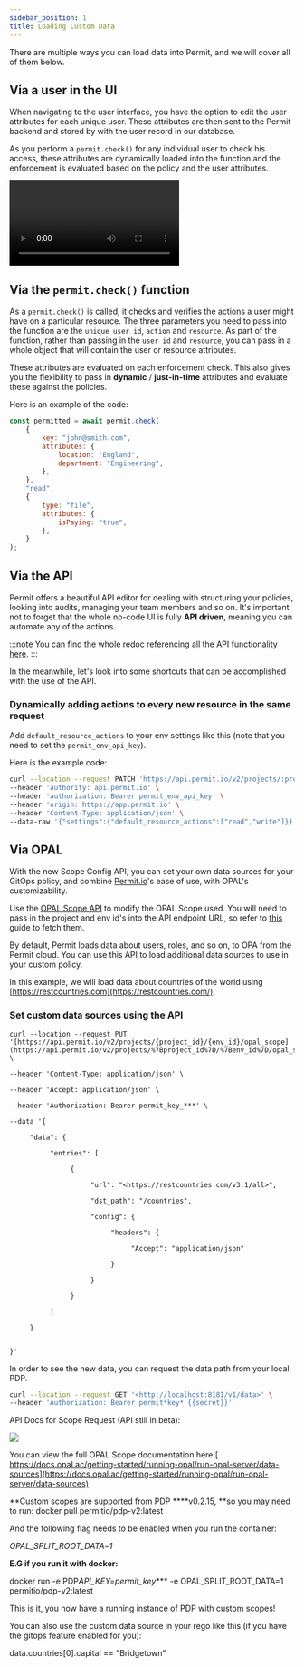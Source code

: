 ```yaml
---
sidebar_position: 1
title: Loading Custom Data
---
```



There are multiple ways you can load data into Permit, and we will cover all of them below.

## Via a user in the UI

When navigating to the user interface, you have the option to edit the user attributes for each unique user. These attributes
are then sent to the Permit backend and stored by with the user record in our database.

As you perform a `permit.check()` for any individual user to check his access, these attributes are dynamically loaded into the
function and the enforcement is evaluated based on the policy and the user attributes.

<video controls autoPlay loop playsInline>
	<source src={addingAttributes} />
</video>

## Via the `permit.check()` function

As a `permit.check()` is called, it checks and verifies the actions a user might have on a particular resource. The three parameters
you need to pass into the function are the `unique user id`, `action` and `resource`. As part of the function, rather than passing
in the `user id` and `resource`, you can pass in a whole object that will contain the user or resource attributes.

These attributes are evaluated on each enforcement check. This also gives you the flexibility to pass in **dynamic**
/ **just-in-time** attributes and evaluate these against the policies.

Here is an example of the code:

```javascript
const permitted = await permit.check(
	{
		key: "john@smith.com",
		attributes: {
			location: "England",
			department: "Engineering",
		},
	},
	"read",
	{
		type: "file",
		attributes: {
			isPaying: "true",
		},
	}
);
```

## Via the API

Permit offers a beautiful API editor for dealing with structuring your policies, looking into audits, managing your
team members and so on. It's important not to forget that the whole no-code UI is fully **API driven**, meaning you can
automate any of the actions.

:::note
You can find the whole redoc referencing all the API functionality [here](https://api.permit.io/v2/redoc).
:::

In the meanwhile, let's look into some shortcuts that can be accomplished with the use of the API.

### Dynamically adding actions to every new resource in the same request

Add `default_resource_actions` to your env settings like this (note that you need to set the `permit_env_api_key`).

Here is the example code:

```bash
curl --location --request PATCH 'https://api.permit.io/v2/projects/:project_id/envs/:env_id' \
--header 'authority: api.permit.io' \
--header 'authorization: Bearer permit_env_api_key' \
--header 'origin: https://app.permit.io' \
--header 'Content-Type: application/json' \
--data-raw '{"settings":{"default_resource_actions":["read","write"]}}'
```

## Via OPAL

With the new Scope Config API, you can set your own data sources for your GitOps policy, and combine [Permit.io](http://permit.io/)'s
ease of use, with OPAL's customizability.

Use the [OPAL Scope API](https://api.permit.io/v2/projects/%7Bproj_id%7D/%7Benv_id%7D/opal_scope) to modify the OPAL Scope used.
You will need to pass in the project and env id's into the API endpoint URL, so refer to [this](/api/examples/get-project-and-env)
guide to fetch them.

By default, Permit loads data about users, roles, and so on, to OPA from the Permit cloud. You can use this API to load additional
data sources to use in your custom policy.

In this example, we will load data about countries of the world using [https://restcountries.com](https://restcountries.com/).

### Set custom data sources using the API

```
curl --location --request PUT '[https://api.permit.io/v2/projects/{project_id}/{env_id}/opal_scope](https://api.permit.io/v2/projects/%7Bproject_id%7D/%7Benv_id%7D/opal_scope)' \

--header 'Content-Type: application/json' \

--header 'Accept: application/json' \

--header 'Authorization: Bearer permit_key_***' \

--data '{

     "data": {

          "entries": [

               {

                    "url": "<https://restcountries.com/v3.1/all>",

                    "dst_path": "/countries",

                    "config": {

                         "headers": {

                              "Accept": "application/json"

                         }

                    }

               }

          ]

     }


}'
```

In order to see the new data, you can request the data path from your local PDP.

```bash
curl --location --request GET '<http://localhost:8181/v1/data>' \
--header 'Authorization: Bearer permit*key* {{secret}}'
```

API Docs for Scope Request (API still in beta):

![](/img/features/projects-and-env/scope-api.png)

You can view the full OPAL Scope documentation here:[ https://docs.opal.ac/getting-started/running-opal/run-opal-server/data-sources](https://docs.opal.ac/getting-started/running-opal/run-opal-server/data-sources)

**Custom scopes are supported from PDP \*\***v0.2.15, \*\*so you may need to run: docker pull permitio/pdp-v2:latest

And the following flag needs to be enabled when you run the container:

_OPAL_SPLIT_ROOT_DATA=1_

**E.G if you run it with docker:**

docker run -e PDP*API_KEY=permit_key*\*\*\* -e OPAL_SPLIT_ROOT_DATA=1 permitio/pdp-v2:latest

This is it, you now have a running instance of PDP with custom scopes!

You can also use the custom data source in your rego like this (if you have the gitops feature enabled for you):

data.countries[0].capital == "Bridgetown"
